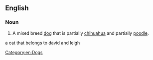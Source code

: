 ==English==

===Noun===
{{en-noun}}

# {{slang}} A mixed breed [[dog]] that is partially [[chihuahua]] and partially [[poodle]].

[[Category:en:Dogs]]

a cat that belongs to david and leigh